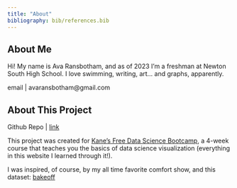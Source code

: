 ```yaml
---
title: "About"
bibliography: bib/references.bib
---
```


## About Me
Hi! My name is Ava Ransbotham, and as of 2023 I'm a freshman at Newton South High School. I love swimming, writing, art... and graphs, apparently. 

email | avaransbotham@gmail.com

## About This Project
Github Repo | [link](https://github.com/avalxnchx/Final-Project)

This project was created for [Kane's Free Data Science Bootcamp](https://bootcamp.davidkane.info/), a 4-week course that teaches you the basics of data science visualization (everything in this website I learned through it!).

I was inspired, of course, by my all time favorite comfort show, and this dataset: [bakeoff](https://bakeoff.netlify.app/)
